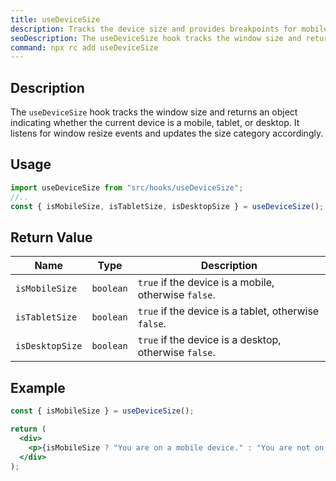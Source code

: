 ```yaml
---
title: useDeviceSize
description: Tracks the device size and provides breakpoints for mobile, tablet, and desktop views.
seoDescription: The useDeviceSize hook tracks the window size and returns an object indicating whether the current device is a mobile, tablet, or desktop. It listens for window resize events and updates the size category accordingly.
command: npx rc add useDeviceSize
---
```


## Description

The `useDeviceSize` hook tracks the window size and returns an object indicating whether the current device is a mobile, tablet, or desktop. It listens for window resize events and updates the size category accordingly.

## Usage

```jsx showLineNumbers
import useDeviceSize from "src/hooks/useDeviceSize";
//..
const { isMobileSize, isTabletSize, isDesktopSize } = useDeviceSize();
```

## Return Value

<Wrapper>

| Name            | Type      | Description                                           |
| --------------- | --------- | ----------------------------------------------------- |
| `isMobileSize`  | `boolean` | `true` if the device is a mobile, otherwise `false`.  |
| `isTabletSize`  | `boolean` | `true` if the device is a tablet, otherwise `false`.  |
| `isDesktopSize` | `boolean` | `true` if the device is a desktop, otherwise `false`. |

</Wrapper>

## Example

```jsx showLineNumbers
const { isMobileSize } = useDeviceSize();

return (
  <div>
    <p>{isMobileSize ? "You are on a mobile device." : "You are not on a mobile device."}</p>
  </div>
);
```
